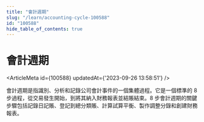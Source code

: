 ```yaml
---
title: "會計週期"
slug: "/learn/accounting-cycle-100588"
id: "100588"
hide_table_of_contents: true
---
```



# 會計週期

<ArticleMeta id={100588} updatedAt={'2023-09-26 13:58:51'} />
<div className='border-solid border-b border-t-0 my-4 border-[var(--ifm-color-gray-300)]' />

會計週期是指識別、分析和記錄公司會計事件的一個集體過程。它是一個標準的 8 步過程，從交易發生開始，到將其納入財務報表並結賬結束。8 步會計週期的關鍵步驟包括記錄日記賬、登記到總分類賬、計算試算平衡、製作調整分錄和創建財務報表。
